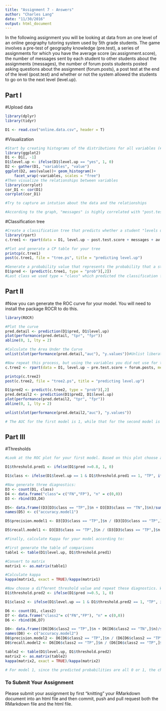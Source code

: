 ```yaml
---
title: "Assignment 7 - Answers"
author: "Charles Lang"
date: "11/30/2016"
output: html_document
---
```


In the following assignment you will be looking at data from an one level of an online geography tutoring system used by 5th grade students. The game involves a pre-test of geography knowledge (pre.test), a series of assignments for which you have the average score (av.assignment.score),  the number of messages sent by each student to other students about the assignments (messages), the number of forum posts students posted asking questions about the assignment (forum.posts), a post test at the end of the level (post.test) and whether or not the system allowed the students to go on to the next level (level.up).  

## Part I

#Upload data
```r
library(dplyr)
library(tidyr)

D1 <- read.csv("online.data.csv", header = T)
```

#Visualization 
```r
#Start by creating histograms of the distributions for all variables (#HINT: look up "facet" in the ggplot documentation)
library(ggplot2)
D1 <- D1[, -1]
D1$level.up <- ifelse(D1$level.up == "yes", 1, 0)
D2 <- gather(D1, "variables", "value")
ggplot(D2, aes(value))+ geom_histogram()+
    facet_wrap(~variables, scales = "free")
#Then visualize the relationships between variables
library(corrplot)
cor_D1 <- cor(D1)
corrplot(cor_D1)

#Try to capture an intution about the data and the relationships

#According to the graph, "messages" is highly correlated with "post.test.score"; "pre.test.score", "av.assignment.score" and "level up" have medium relationships with "post.test.score"; while "forum.posts" doesn't have any strong correlation with other variables.
```
#Classification tree
```r
#Create a classification tree that predicts whether a student "levels up" in the online course using three variables of your choice (As we did last time, set all controls to their minimums)
library(rpart)
c.tree1 <- rpart(data = D1, level.up ~ post.test.score + messages + av.assignment.score, method="class", control = rpart.control(minsplit=1, minbucket=1, cp=0.01))

#Plot and generate a CP table for your tree 
printcp(c.tree1)
post(c.tree1, file = "tree.ps", title = "predicting level.up")

#Generate a probability value that represents the probability that a student levels up based your classification tree
D1$pred <- (predict(c.tree1, type = "prob")[,2])
#Last class we used type = "class" which predicted the classification for us, this time we are using type = "prob" to see the probability that our classififcation is based on.
```
## Part II
#Now you can generate the ROC curve for your model. You will need to install the package ROCR to do this.
```r
library(ROCR)

#Plot the curve
pred.detail <- prediction(D1$pred, D1$level.up) 
plot(performance(pred.detail, "tpr", "fpr"))
abline(0, 1, lty = 2)

#Calculate the Area Under the Curve
unlist(slot(performance(pred.detail,"auc"), "y.values"))#Unlist liberates the AUC value from the "performance" object created by ROCR

#Now repeat this process, but using the variables you did not use for the previous model and compare the plots & results of your two models. Which one do you think was the better model? Why?
c.tree2 <- rpart(data = D1, level.up ~ pre.test.score + forum.posts, method="class", control = rpart.control(minsplit=1, minbucket=1, cp=0.01))

printcp(c.tree2)
post(c.tree2, file = "tree2.ps", title = "predicting level.up")

D1$pred2 <- predict(c.tree2, type = "prob")[,2]
pred.detail2 <- prediction(D1$pred2, D1$level.up) 
plot(performance(pred.detail2, "tpr", "fpr"))
abline(0, 1, lty = 2)

unlist(slot(performance(pred.detail2,"auc"), "y.values"))

# The AUC for the first model is 1, while that for the second model is .81. The first model is better because it has a higher AUC, indicating a better prediction.
```
## Part III
#Thresholds
```r
#Look at the ROC plot for your first model. Based on this plot choose a probability threshold that balances capturing the most correct predictions against false positives. Then generate a new variable in your data set that classifies each student according to your chosen threshold.

D1$threshold.pred1 <- ifelse(D1$pred >=0.8, 1, 0)

D1$class <- ifelse(D1$level.up == 1 & D1$threshold.pred1 == 1, "TP", ifelse(D1$level.up == 1 & D1$threshold.pred1 == 0, "FN", ifelse(D1$level.up == 0 & D1$threshold.pred1 == 0, "TN", "FP")))

#Now generate three diagnostics:
D3 <- count(D1, class)
D4 <- data.frame("class"= c("FN","FP"), "n" = c(0,0))
D3 <- rbind(D3,D4)

D5<- data.frame((D3[D3$class == "TP",]$n + D3[D3$class == "TN",]$n)/sum(D3$n))
names(D5) <- c("accuracy.model1")

D5$precision.model1 <- D3[D3$class == "TP",]$n / (D3[D3$class == "TP",]$n + D3[D3$class == "FP",]$n)

D5$recall.model1 <- D3[D3$class == "TP",]$n / (D3[D3$class == "TP",]$n + D3[D3$class == "TN",]$n)

#Finally, calculate Kappa for your model according to:

#First generate the table of comparisons
table1 <- table(D1$level.up, D1$threshold.pred1)

#Convert to matrix
matrix1 <- as.matrix(table1)

#Calculate kappa
kappa(matrix1, exact = TRUE)/kappa(matrix1)

#Now choose a different threshold value and repeat these diagnostics. What conclusions can you draw about your two thresholds?
D1$threshold.pred2 <- ifelse(D1$pred >=0.5, 1, 0)

D1$class2 <- ifelse(D1$level.up == 1 & D1$threshold.pred2 == 1, "TP", ifelse(D1$level.up == 1 & D1$threshold.pred2 == 0, "FN", ifelse(D1$level.up == 0 & D1$threshold.pred2 == 0, "TN", "FP")))

D6 <- count(D1, class2)
D7 <- data.frame("class2"= c("FN","FP"), "n" = c(0,0))
D6 <- rbind(D6,D7)

D8<- data.frame((D6[D6$class2 == "TP",]$n + D6[D6$class2 == "TN",]$n)/sum(D6$n))
names(D8) <- c("accuracy.model2")
D8$precision.model2 <- D6[D6$class2 == "TP",]$n / (D6[D6$class2 == "TP",]$n + D6[D6$class2 == "FP",]$n)
D8$recall.model2 <- D6[D6$class2 == "TP",]$n / (D6[D6$class2 == "TP",]$n + D6[D6$class2 == "TN",]$n)

table2 <- table(D1$level.up, D1$threshold.pred2)
matrix2 <- as.matrix(table2)
kappa(matrix2, exact = TRUE)/kappa(matrix2)

# For model 1, since the predicted probabilities are all 0 or 1, the choice of threshold makes no difference.  
```

### To Submit Your Assignment

Please submit your assignment by first "knitting" your RMarkdown document into an html file and then commit, push and pull request both the RMarkdown file and the html file.
